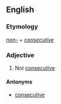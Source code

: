 ==English==

===Etymology===
''[[non-]]'' + ''[[consecutive]]''

===Adjective===
{{en-adj}}

# Not [[consecutive]]

====Antonyms====
*[[consecutive]]